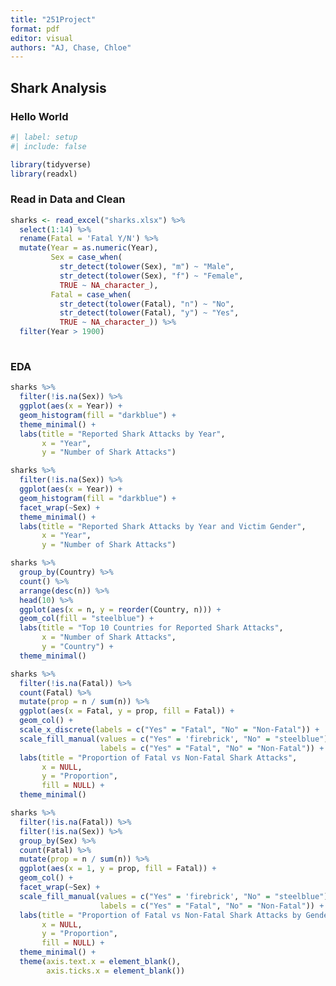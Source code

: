 ```yaml
---
title: "251Project"
format: pdf
editor: visual
authors: "AJ, Chase, Chloe"
---
```


## Shark Analysis

### Hello World

```r
#| label: setup
#| include: false

library(tidyverse)
library(readxl)
```

### Read in Data and Clean
```r
sharks <- read_excel("sharks.xlsx") %>% 
  select(1:14) %>%
  rename(Fatal = 'Fatal Y/N') %>% 
  mutate(Year = as.numeric(Year),
         Sex = case_when(
           str_detect(tolower(Sex), "m") ~ "Male",
           str_detect(tolower(Sex), "f") ~ "Female",
           TRUE ~ NA_character_),
         Fatal = case_when(
           str_detect(tolower(Fatal), "n") ~ "No",
           str_detect(tolower(Fatal), "y") ~ "Yes",
           TRUE ~ NA_character_)) %>% 
  filter(Year > 1900)
  
```

### EDA
```r
sharks %>% 
  filter(!is.na(Sex)) %>% 
  ggplot(aes(x = Year)) +
  geom_histogram(fill = "darkblue") +
  theme_minimal() +
  labs(title = "Reported Shark Attacks by Year",
       x = "Year",
       y = "Number of Shark Attacks")
```

```r
sharks %>% 
  filter(!is.na(Sex)) %>% 
  ggplot(aes(x = Year)) +
  geom_histogram(fill = "darkblue") +
  facet_wrap(~Sex) +
  theme_minimal() +
  labs(title = "Reported Shark Attacks by Year and Victim Gender",
       x = "Year",
       y = "Number of Shark Attacks")
```
```r
sharks %>%
  group_by(Country) %>%
  count() %>% 
  arrange(desc(n)) %>% 
  head(10) %>% 
  ggplot(aes(x = n, y = reorder(Country, n))) +
  geom_col(fill = "steelblue") +
  labs(title = "Top 10 Countries for Reported Shark Attacks",
       x = "Number of Shark Attacks",
       y = "Country") +
  theme_minimal()
```
```r
sharks %>% 
  filter(!is.na(Fatal)) %>% 
  count(Fatal) %>% 
  mutate(prop = n / sum(n)) %>% 
  ggplot(aes(x = Fatal, y = prop, fill = Fatal)) +
  geom_col() +
  scale_x_discrete(labels = c("Yes" = "Fatal", "No" = "Non-Fatal")) +
  scale_fill_manual(values = c("Yes" = 'firebrick', "No" = "steelblue"),
                    labels = c("Yes" = "Fatal", "No" = "Non-Fatal")) +
  labs(title = "Proportion of Fatal vs Non-Fatal Shark Attacks",
       x = NULL,
       y = "Proportion",
       fill = NULL) +
  theme_minimal()
```


```r
sharks %>% 
  filter(!is.na(Fatal)) %>% 
  filter(!is.na(Sex)) %>% 
  group_by(Sex) %>% 
  count(Fatal) %>% 
  mutate(prop = n / sum(n)) %>% 
  ggplot(aes(x = 1, y = prop, fill = Fatal)) +
  geom_col() +
  facet_wrap(~Sex) +
  scale_fill_manual(values = c("Yes" = 'firebrick', "No" = "steelblue"),
                    labels = c("Yes" = "Fatal", "No" = "Non-Fatal")) +
  labs(title = "Proportion of Fatal vs Non-Fatal Shark Attacks by Gender",
       x = NULL,
       y = "Proportion",
       fill = NULL) +
  theme_minimal() +
  theme(axis.text.x = element_blank(),
        axis.ticks.x = element_blank())

```

